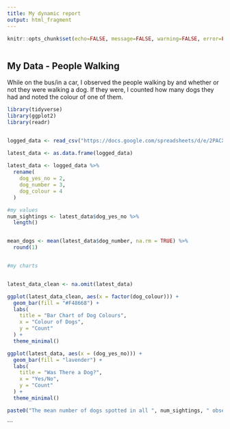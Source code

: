 ```yaml
---
title: My dynamic report
output: html_fragment
---
```


```r
knitr::opts_chunk$set(echo=FALSE, message=FALSE, warning=FALSE, error=FALSE)

```

```css

```

## My Data - People Walking

While on the bus/in a car, I observed the people walking by and whether or not they were walking a dog. If they were, I counted how many dogs they had and noted the colour of one of them. 

```r

library(tidyverse)
library(ggplot2)
library(readr)


logged_data <- read_csv("https://docs.google.com/spreadsheets/d/e/2PACX-1vRUiDli6_FRCoFlTSPfcJyC54yEx864HDa9PUB9DWofesJjIrQ8RMQfvfJQycf4AoNZ3tzhMRxI8tJk/pub?gid=2012152271&single=true&output=csv")

latest_data <- as.data.frame(logged_data) 
  
latest_data <- logged_data %>%
  rename(
    dog_yes_no = 2,    
    dog_number = 3,
    dog_colour = 4
  )

#my values
num_sightings <- latest_data$dog_yes_no %>%
  length()


mean_dogs <- mean(latest_data$dog_number, na.rm = TRUE) %>%
  round(1)


#my charts


latest_data_clean <- na.omit(latest_data) 

ggplot(latest_data_clean, aes(x = factor(dog_colour))) +
  geom_bar(fill = "#F48668") +  
  labs(
    title = "Bar Chart of Dog Colours",
    x = "Colour of Dogs",
    y = "Count"
  ) +
  theme_minimal()

ggplot(latest_data, aes(x = (dog_yes_no))) +
  geom_bar(fill = "lavender") +  
  labs(
    title = "Was There a Dog?",
    x = "Yes/No",
    y = "Count"
  ) +
  theme_minimal()

paste0("The mean number of dogs spotted in all ", num_sightings, " observations was ", mean_dogs, ".")
```


```

